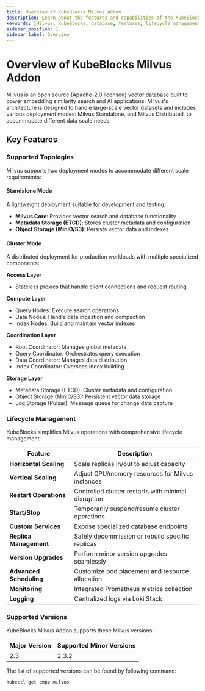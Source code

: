 ```yaml
---
title: Overview of KubeBlocks Milvus Addon
description: Learn about the features and capabilities of the KubeBlocks Milvus addon, including deployment topologies, lifecycle management, backup and restore, and supported versions.
keywords: [Milvus, KubeBlocks, database, features, lifecycle management, backup, restore]
sidebar_position: 1
sidebar_label: Overview
---
```


# Overview of KubeBlocks Milvus Addon

Milvus is an open source (Apache-2.0 licensed) vector database built to power embedding similarity search and AI applications. Milvus's architecture is designed to handle large-scale vector datasets and includes various deployment modes:  Milvus Standalone, and Milvus Distributed, to accommodate different data scale needs.

## Key Features

### Supported Topologies

Milvus supports two deployment modes to accommodate different scale requirements:

#### Standalone Mode

A lightweight deployment suitable for development and testing:

- **Milvus Core**: Provides vector search and database functionality
- **Metadata Storage (ETCD)**: Stores cluster metadata and configuration
- **Object Storage (MinIO/S3)**: Persists vector data and indexes

#### Cluster Mode

A distributed deployment for production workloads with multiple specialized components:

**Access Layer**

- Stateless proxies that handle client connections and request routing

**Compute Layer**

- Query Nodes: Execute search operations
- Data Nodes: Handle data ingestion and compaction
- Index Nodes: Build and maintain vector indexes

**Coordination Layer**

- Root Coordinator: Manages global metadata
- Query Coordinator: Orchestrates query execution
- Data Coordinator: Manages data distribution
- Index Coordinator: Oversees index building

**Storage Layer**

- Metadata Storage (ETCD): Cluster metadata and configuration
- Object Storage (MinIO/S3): Persistent vector data storage
- Log Storage (Pulsar): Message queue for change data capture


### Lifecycle Management

KubeBlocks simplifies Milvus operations with comprehensive lifecycle management:

| Feature                      | Description                                                                 |
|------------------------------|-----------------------------------------------------------------------------|
| **Horizontal Scaling**       | Scale replicas in/out to adjust capacity                                   |
| **Vertical Scaling**         | Adjust CPU/memory resources for Milvus instances                       |
| **Restart Operations**       | Controlled cluster restarts with minimal disruption                        |
| **Start/Stop**               | Temporarily suspend/resume cluster operations                              |
| **Custom Services**          | Expose specialized database endpoints                                      |
| **Replica Management**       | Safely decommission or rebuild specific replicas                          |
| **Version Upgrades**         | Perform minor version upgrades seamlessly                                  |
| **Advanced Scheduling**      | Customize pod placement and resource allocation                           |
| **Monitoring**               | Integrated Prometheus metrics collection                                  |
| **Logging**                  | Centralized logs via Loki Stack                                           |

### Supported Versions

KubeBlocks Milvus Addon supports these Milvus versions:

| Major Version | Supported Minor Versions       |
|---------------|--------------------------------|
| 2.3 | 2.3.2 |


The list of supported versions can be found by following command:
```bash
kubectl get cmpv milvus
```
